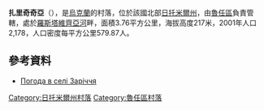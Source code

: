 {{coord|49|42|40|N|29|13|44|E|scale:30000|display=title}}

'''扎里奇奇亞'''（{{lang-uk|Заріччя}}），是[[烏克蘭|烏克蘭]]的村落，位於該國北部[[日托米爾州|日托米爾州]]，由[[魯任區|魯任區]]負責管轄，處於[[羅斯塔維齊亞河|羅斯塔維齊亞河]]畔，面積3.76平方公里，海拔高度217米，2001年人口2,178，人口密度每平方公里579.87人。

==參考資料==
* [http://weather.in.ua/ua/zhitomirskaja/8568 Погода в селі Заріччя] {{Wayback|url=http://weather.in.ua/ua/zhitomirskaja/8568 |date=20160305115121 }}

{{DEFAULTSORT:Заріччя}}
[[Category:日托米爾州村落|Category:日托米爾州村落]]
[[Category:魯任區村落|Category:魯任區村落]]


{{Zhytomyr-geo-stub}}